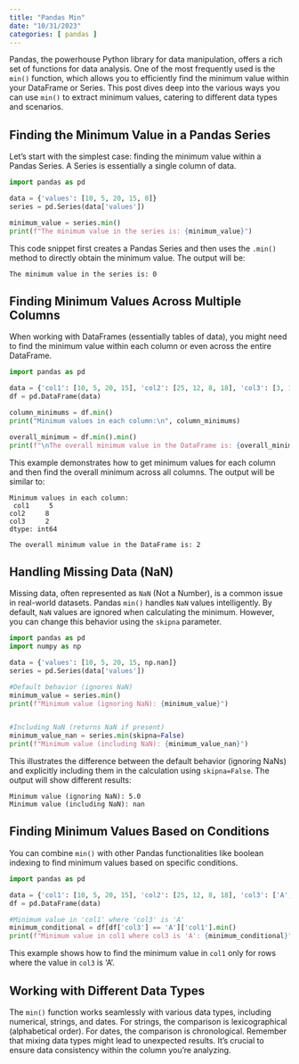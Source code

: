 ```yaml
---
title: "Pandas Min"
date: "10/31/2023"
categories: [ pandas ]
---
```



Pandas, the powerhouse Python library for data manipulation, offers a rich set of functions for data analysis.  One of the most frequently used is the `min()` function, which allows you to efficiently find the minimum value within your DataFrame or Series. This post dives deep into the various ways you can use `min()` to extract minimum values, catering to different data types and scenarios.


## Finding the Minimum Value in a Pandas Series

Let's start with the simplest case: finding the minimum value within a Pandas Series.  A Series is essentially a single column of data.

```python
import pandas as pd

data = {'values': [10, 5, 20, 15, 0]}
series = pd.Series(data['values'])

minimum_value = series.min()
print(f"The minimum value in the series is: {minimum_value}")
```

This code snippet first creates a Pandas Series and then uses the `.min()` method to directly obtain the minimum value.  The output will be:

```
The minimum value in the series is: 0
```


##  Finding Minimum Values Across Multiple Columns

When working with DataFrames (essentially tables of data), you might need to find the minimum value within each column or even across the entire DataFrame.

```python
import pandas as pd

data = {'col1': [10, 5, 20, 15], 'col2': [25, 12, 8, 18], 'col3': [3, 17, 9, 2]}
df = pd.DataFrame(data)

column_minimums = df.min()
print("Minimum values in each column:\n", column_minimums)

overall_minimum = df.min().min()
print(f"\nThe overall minimum value in the DataFrame is: {overall_minimum}")
```

This example demonstrates how to get minimum values for each column and then find the overall minimum across all columns. The output will be similar to:


```
Minimum values in each column:
 col1     5
col2     8
col3     2
dtype: int64

The overall minimum value in the DataFrame is: 2
```


## Handling Missing Data (NaN)

Missing data, often represented as `NaN` (Not a Number), is a common issue in real-world datasets.  Pandas `min()` handles `NaN` values intelligently. By default, `NaN` values are ignored when calculating the minimum. However, you can change this behavior using the `skipna` parameter.

```python
import pandas as pd
import numpy as np

data = {'values': [10, 5, 20, 15, np.nan]}
series = pd.Series(data['values'])

#Default behavior (ignores NaN)
minimum_value = series.min()
print(f"Minimum value (ignoring NaN): {minimum_value}")


#Including NaN (returns NaN if present)
minimum_value_nan = series.min(skipna=False)
print(f"Minimum value (including NaN): {minimum_value_nan}")
```

This illustrates the difference between the default behavior (ignoring NaNs) and explicitly including them in the calculation using `skipna=False`.  The output will show different results:

```
Minimum value (ignoring NaN): 5.0
Minimum value (including NaN): nan
```


## Finding Minimum Values Based on Conditions

You can combine `min()` with other Pandas functionalities like boolean indexing to find minimum values based on specific conditions.


```python
import pandas as pd

data = {'col1': [10, 5, 20, 15], 'col2': [25, 12, 8, 18], 'col3': ['A', 'B', 'C', 'A']}
df = pd.DataFrame(data)

#Minimum value in 'col1' where 'col3' is 'A'
minimum_conditional = df[df['col3'] == 'A']['col1'].min()
print(f"Minimum value in col1 where col3 is 'A': {minimum_conditional}")
```

This example shows how to find the minimum value in `col1` only for rows where the value in `col3` is 'A'.


##  Working with Different Data Types

The `min()` function works seamlessly with various data types, including numerical, strings, and dates.  For strings, the comparison is lexicographical (alphabetical order). For dates, the comparison is chronological. Remember that mixing data types might lead to unexpected results.  It's crucial to ensure data consistency within the column you're analyzing.


